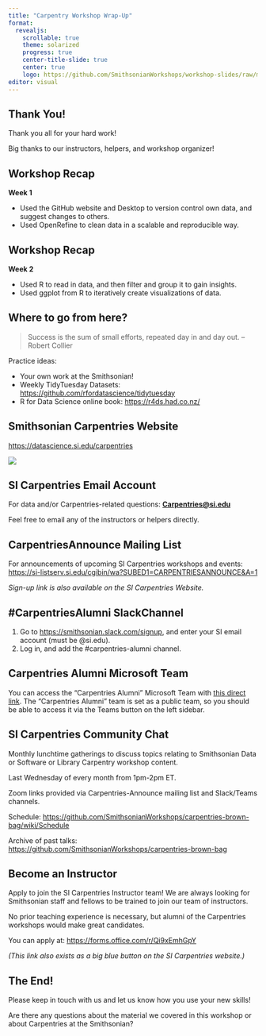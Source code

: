 ---
title: "Carpentry Workshop Wrap-Up"
format: 
  revealjs:
    scrollable: true
    theme: solarized
    progress: true
    center-title-slide: true
    center: true
    logo: https://github.com/SmithsonianWorkshops/workshop-slides/raw/main/images/si_carpentries.png
editor: visual
---

## Thank You!

Thank you all for your hard work!

Big thanks to our instructors, helpers, and workshop organizer!

## Workshop Recap

**Week 1**

-   Used the GitHub website and Desktop to version control own data, and suggest changes to others.
-   Used OpenRefine to clean data in a scalable and reproducible way.

## Workshop Recap

**Week 2**

-   Used R to read in data, and then filter and group it to gain insights.
-   Used ggplot from R to iteratively create visualizations of data.

## Where to go from here?

> Success is the sum of small efforts, repeated day in and day out. -- Robert Collier

Practice ideas:

-   Your own work at the Smithsonian!
-   Weekly TidyTuesday Datasets: <https://github.com/rfordatascience/tidytuesday>
-   R for Data Science online book: <https://r4ds.had.co.nz/>

## Smithsonian Carpentries Website

<https://datascience.si.edu/carpentries>

![](https://i.imgur.com/5bOXDap.jpeg){.border .border-thick}

## SI Carpentries Email Account

For data and/or Carpentries-related questions: [**Carpentries\@si.edu**](mailto:carpentries@si.edu)

Feel free to email any of the instructors or helpers directly.

## CarpentriesAnnounce Mailing List

For announcements of upcoming SI Carpentries workshops and events: <https://si-listserv.si.edu/cgibin/wa?SUBED1=CARPENTRIESANNOUNCE&A=1>

*Sign-up link is also available on the SI Carpentries Website.*

## #CarpentriesAlumni SlackChannel

1.  Go to <https://smithsonian.slack.com/signup>, and enter your SI email account (must be @si.edu).
2.  Log in, and add the #carpentries-alumni channel.

## Carpentries Alumni Microsoft Team

You can access the "Carpentries Alumni" Microsoft Team with [this direct link](https://teams.microsoft.com/l/team/19%3aacffb6ba096b4fb0ad93595df6e89220%40thread.tacv2/conversations?groupId=2e7c0abd-0ad8-4de0-bcf3-05af4b99aa38&tenantId=989b5e2a-14e4-4efe-93b7-8cdd5fc5d11c). The "Carpentries Alumni" team is set as a public team, so you should be able to access it via the Teams button on the left sidebar.

## SI Carpentries Community Chat

Monthly lunchtime gatherings to discuss topics relating to Smithsonian Data or Software or Library Carpentry workshop content.

Last Wednesday of every month from 1pm-2pm ET.

Zoom links provided via Carpentries-Announce mailing list and Slack/Teams channels.

Schedule: <https://github.com/SmithsonianWorkshops/carpentries-brown-bag/wiki/Schedule>

Archive of past talks: <https://github.com/SmithsonianWorkshops/carpentries-brown-bag>

## Become an Instructor

Apply to join the SI Carpentries Instructor team! We are always looking for Smithsonian staff and fellows to be trained to join our team of instructors.

No prior teaching experience is necessary, but alumni of the Carpentries workshops would make great candidates.

You can apply at: <https://forms.office.com/r/Qi9xEmhGpY>

*(This link also exists as a big blue button on the SI Carpentries website.)*

## The End!

Please keep in touch with us and let us know how you use your new skills!

Are there any questions about the material we covered in this workshop or about Carpentries at the Smithsonian?
